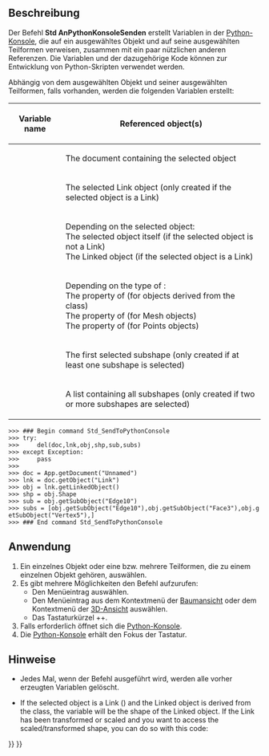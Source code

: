 <languages/>

{{Docnav/de
|[[Std_Delete/de|Löschen]]
|[[Std_Placement/de|Positionierung]]
|[[Std_Edit_Menu/de|Std Menü Bearbeiten]]
|IconL=Std_Delete.svg
|IconR=Std_Placement.svg
|IconC=Freecad.svg
}}

{{GuiCommand/de
|Name=Std SendToPythonConsole
|Name/de=Std AnPythonKonsoleSenden
|MenuLocation=Bearbeiten →  An Python-Konsole senden
|Workbenches=Alle
|Shortcut={{KEY|Ctrl}}+{{KEY|Shift}}+{{KEY|P}}
|Version=0.19
}}

<span id="Description"></span>
==Beschreibung==

Der Befehl '''Std AnPythonKonsoleSenden''' erstellt Variablen in der [[Python_console/de|Python-Konsole]], die auf ein ausgewähltes Objekt und auf seine ausgewählten Teilformen verweisen, zusammen mit ein paar nützlichen anderen Referenzen. Die Variablen und der dazugehörige Kode können zur Entwicklung von Python-Skripten verwendet werden.

Abhängig von dem ausgewählten Objekt und seiner ausgewählten Teilformen, falls vorhanden, werden die folgenden Variablen erstellt:

{| class="wikitable"
|-
! Variable name !! Referenced object(s)
|-
| {{Incode|doc}} || The document containing the selected object
|-
| {{Incode|lnk}} || The selected Link object (only created if the selected object is a Link)
|-
| {{Incode|obj}} || Depending on the selected object:<br>
The selected object itself (if the selected object is not a Link)<br>
The Linked object (if the selected object is a Link)<br>
|-
| {{Incode|shp}} || Depending on the type of {{Incode|obj}}:<br>
The {{Incode|Shape}} property of {{Incode|obj}} (for objects derived from the {{Incode|Part::Feature}} class)<br>
The {{Incode|Mesh}} property of {{Incode|obj}} (for Mesh objects)<br>
The {{Incode|Points}} property of {{Incode|obj}} (for Points objects)
|-
| {{Incode|sub}} || The first selected subshape (only created if at least one subshape is selected)
|-
| {{Incode|subs}} || A list containing all subshapes (only created if two or more subshapes are selected)
|}

 >>> ### Begin command Std_SendToPythonConsole
 >>> try:
 >>>     del(doc,lnk,obj,shp,sub,subs)
 >>> except Exception:
 >>>     pass
 >>> 
 >>> doc = App.getDocument("Unnamed")
 >>> lnk = doc.getObject("Link")
 >>> obj = lnk.getLinkedObject()
 >>> shp = obj.Shape
 >>> sub = obj.getSubObject("Edge10")
 >>> subs = [obj.getSubObject("Edge10"),obj.getSubObject("Face3"),obj.getSubObject("Vertex5"),]
 >>> ### End command Std_SendToPythonConsole
{{Caption|Beispielausgabe: eine Kante, eine Fläche und ein Eckpunkt eines [[Part_Box/de|Part Würfels]] wurden ausgewählt}}

<span id="Usage"></span>
==Anwendung==

# Ein einzelnes Objekt oder eine bzw. mehrere Teilformen, die zu einem einzelnen Objekt gehören, auswählen.
# Es gibt mehrere Möglichkeiten den Befehl aufzurufen:
#* Den Menüeintrag {{MenuCommand|Bearbeiten → [[Image:Std_SendToPythonConsole.svg|16px]] An Python-Konsole senden}} auswählen.
#* Den Menüeintrag {{MenuCommand|[[Image:Std_SendToPythonConsole.svg|16px]] An Python-Konsole senden}} aus dem Kontextmenü der [[Tree_view/de|Baumansicht]] oder dem Kontextmenü der [[3D_view/de|3D-Ansicht]] auswählen.
#* Das Tastaturkürzel {{KEY|Strg}}+{{KEY|Shift}}+{{KEY|P}}.
# Falls erforderlich öffnet sich die [[Python_console/de|Python-Konsole]].
# Die [[Python_console/de|Python-Konsole]] erhält den Fokus der Tastatur.

<span id="Notes"></span>
==Hinweise==

* Jedes Mal, wenn der Befehl ausgeführt wird, werden alle vorher erzeugten Variablen gelöscht.

* If the selected object is a Link ({{Incode|App::Link}}) and the Linked object is derived from the {{Incode|Part::Feature}} class, the {{Incode|shp}} variable will be the shape of the Linked object. If the Link has been transformed or scaled and you want to access the scaled/transformed shape, you can do so with this code:

: {{Code|code=lnk_shp = Part.getShape(lnk)}}


{{Docnav/de
|[[Std_Delete/de|Löschen]]
|[[Std_Placement/de|Positionierung]]
|[[Std_Edit_Menu/de|Std Menü Bearbeiten]]
|IconL=Std_Delete.svg
|IconR=Std_Placement.svg
|IconC=Freecad.svg
}}

{{Std_Base_navi{{#translation:}}}}
{{Userdocnavi{{#translation:}}}}